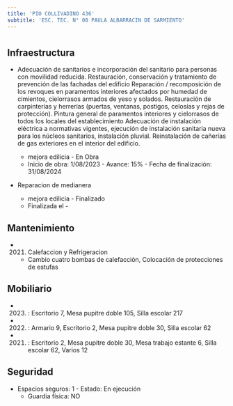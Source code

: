 ```yaml
---
title: 'PIO COLLIVADINO 436'
subtitle: 'ESC. TEC. N° 08 PAULA ALBARRACIN DE SARMIENTO'
---
```


#
## Infraestructura

* Adecuación de sanitarios e incorporación del sanitario para personas con movilidad reducida.
Restauración, conservación y tratamiento de prevención de las fachadas del edificio
Reparación / recomposición de los revoques en paramentos interiores afectados por humedad de cimientos, cielorrasos armados de yeso y solados.
Restauración de carpinterías y herrerías (puertas, ventanas, postigos, celosías y rejas de protección).
Pintura general de paramentos interiores y cielorrasos de todos los locales del establecimiento
Adecuación de instalación eléctrica a normativas vigentes, ejecución de instalación sanitaria nueva para los núcleos sanitarios, instalación pluvial.
Reinstalación de cañerías de gas exteriores en el interior del edificio.
 
    + mejora edilicia - En Obra 
    + Inicio de obra: 1/08/2023 - Avance: 15% - Fecha de finalización: 31/08/2024 


* Reparacion de medianera 
    + mejora edilicia - Finalizado 
    + Finalizada el - 






## Mantenimiento

*  (2021) Calefaccion y Refrigeracion 
    + Cambio cuatro bombas de calefacción, Colocación de protecciones de estufas





## Mobiliario

*  (2023) : Escritorio 7, Mesa pupitre doble 105, Silla escolar 217 

*  (2022) : Armario 9, Escritorio 2, Mesa pupitre doble 30, Silla escolar 62 

*  (2021) : Escritorio 2, Mesa pupitre doble 30, Mesa trabajo estante 6, Silla escolar 62, Varios 12 





## Seguridad

*  Espacios seguros: 1 - Estado: En ejecución 
    + Guardia física: NO



